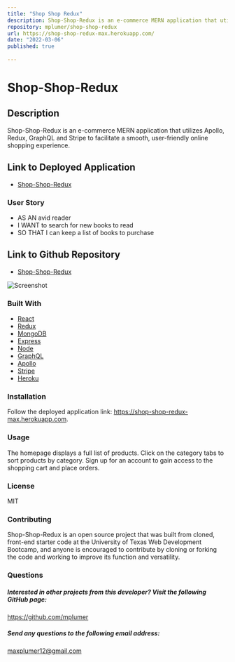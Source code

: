 ```yaml
---
title: "Shop Shop Redux"
description: Shop-Shop-Redux is an e-commerce MERN application that utilizes Apollo, Redux, GraphQL and Stripe to facilitate a smooth, user-friendly online shopping experience.
repository: mplumer/shop-shop-redux
url: https://shop-shop-redux-max.herokuapp.com/
date: "2022-03-06"
published: true
  
---
```

# Shop-Shop-Redux 

## Description 
Shop-Shop-Redux is an e-commerce MERN application that utilizes Apollo, Redux, GraphQL and Stripe to facilitate a smooth, user-friendly online shopping experience.

 ## Link to Deployed Application
* [Shop-Shop-Redux](https://shop-shop-redux-max.herokuapp.com/)
### User Story
* AS AN avid reader
* I WANT to search for new books to read
* SO THAT I can keep a list of books to purchase 


## Link to Github Repository
* [Shop-Shop-Redux](https://github.com/mplumer/shop-shop-redux)

![Screenshot](https://max-portfolio-project-assets.s3.amazonaws.com/shop-shop-redux/screenshot.png)

### Built With

- [React]()
- [Redux]()
- [MongoDB]()
- [Express]()
- [Node]()
- [GraphQL]()
- [Apollo]()
- [Stripe]()
- [Heroku]()

### Installation
Follow the deployed application link: https://shop-shop-redux-max.herokuapp.com. 

### Usage
The homepage displays a full list of products. Click on the category tabs to sort products by category. Sign up for an account to gain access to the shopping cart and place orders.  

### License
MIT

### Contributing
Shop-Shop-Redux is an open source project that was built from cloned, front-end starter code at the University of Texas Web Development Bootcamp, and anyone is encouraged to contribute by cloning or forking the code and working to improve its function and versatility.

### Questions

##### Interested in other projects from this developer? Visit the following GitHub page:
https://github.com/mplumer

##### Send any questions to the following email address:
maxplumer12@gmail.com